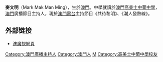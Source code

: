 {{notability unreferenced|time=2021-06-01}}
{{BLP unsourced|time=2021-11-18T12:15:05+00:00}}
{{藝人
| 姓名 = 麥文明
| 類型 = 節目主持
| 圖片 = 
| 圖片簡介 = 
| 圖片尺寸 = 
| 原名 = 
| 英文名 = Mark Mak
| 綽號 = Mark
| 出生日期 = 
| 出生地點 = {{MAC-1976}}
| 國籍 = {{CNMO}}
| 音樂類型 = 
| 職業 = [[DJ|DJ]]
| 活躍年代 = 2000年至今
| 唱片公司 = 
| 經紀公司 = 
| 網站 = [http://djmark.cc/ djmark.cc]
}}

'''麥文明'''（Mark Mak Man Ming），生於[[澳門|澳門]]。中學就讀於[[澳門|澳門]][[高美士中葡中學|高美士中葡中學]]，[[澳門|澳門]]廣播節目主持人，現於[[澳門電台|澳門電台]]主持節目《共待黎明》、《潮人發熱線》。

==外部链接==
*[http://www.tdm.com.mo/ 澳廣視網頁]{{Wayback|url=http://www.tdm.com.mo/ |date=20070706044958 }}

[[Category:澳門廣播主持人|Category:澳門廣播主持人]]
[[Category:澳門人|Category:澳門人]]
[[Category:麥姓|M]]
[[Category:高美士中葡中學校友|Category:高美士中葡中學校友]]